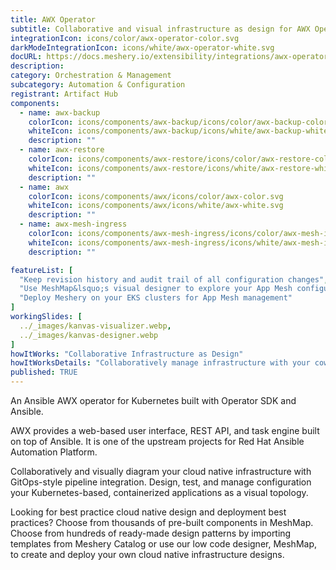 ---
title: AWX Operator
subtitle: Collaborative and visual infrastructure as design for AWX Operator
integrationIcon: icons/color/awx-operator-color.svg
darkModeIntegrationIcon: icons/white/awx-operator-white.svg
docURL: https://docs.meshery.io/extensibility/integrations/awx-operator
description: 
category: Orchestration & Management
subcategory: Automation & Configuration
registrant: Artifact Hub
components:
  - name: awx-backup
    colorIcon: icons/components/awx-backup/icons/color/awx-backup-color.svg
    whiteIcon: icons/components/awx-backup/icons/white/awx-backup-white.svg
    description: ""
  - name: awx-restore
    colorIcon: icons/components/awx-restore/icons/color/awx-restore-color.svg
    whiteIcon: icons/components/awx-restore/icons/white/awx-restore-white.svg
    description: ""
  - name: awx
    colorIcon: icons/components/awx/icons/color/awx-color.svg
    whiteIcon: icons/components/awx/icons/white/awx-white.svg
    description: ""
  - name: awx-mesh-ingress
    colorIcon: icons/components/awx-mesh-ingress/icons/color/awx-mesh-ingress-color.svg
    whiteIcon: icons/components/awx-mesh-ingress/icons/white/awx-mesh-ingress-white.svg
    description: ""

featureList: [
  "Keep revision history and audit trail of all configuration changes",
  "Use MeshMap&lsquo;s visual designer to explore your App Mesh configuration",
  "Deploy Meshery on your EKS clusters for App Mesh management"
]
workingSlides: [
  ../_images/kanvas-visualizer.webp,
  ../_images/kanvas-designer.webp
]
howItWorks: "Collaborative Infrastructure as Design"
howItWorksDetails: "Collaboratively manage infrastructure with your coworkers synchronously sharing the same designs."
published: TRUE
---
<p>
An Ansible AWX operator for Kubernetes built with Operator SDK and Ansible.
</p>
<p>AWX provides a web-based user interface, REST API, and task engine built on top of Ansible. It is one of the upstream projects for Red Hat Ansible Automation Platform.</p>
<p>
    Collaboratively and visually diagram your cloud native infrastructure with GitOps-style pipeline integration. Design, test, and manage configuration your Kubernetes-based, containerized applications as a visual topology.
</p>
<p>
    Looking for best practice cloud native design and deployment best practices? Choose from thousands of pre-built components in MeshMap. Choose from hundreds of ready-made design patterns by importing templates from Meshery Catalog or use our low code designer, MeshMap, to create and deploy your own cloud native infrastructure designs.
</p>
